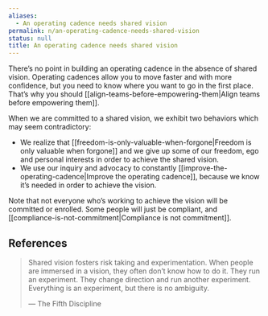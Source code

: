 ```yaml
---
aliases:
  - An operating cadence needs shared vision
permalink: n/an-operating-cadence-needs-shared-vision
status: null
title: An operating cadence needs shared vision
---
```

There’s no point in building an operating cadence in the absence of shared vision. Operating cadences allow you to move faster and with more confidence, but you need to know where you want to go in the first place. That’s why you should [[align-teams-before-empowering-them|Align teams before empowering them]].

When we are committed to a shared vision, we exhibit two behaviors which may seem contradictory:

- We realize that [[freedom-is-only-valuable-when-forgone|Freedom is only valuable when forgone]] and we give up some of our freedom, ego and personal interests in order to achieve the shared vision.
- We use our inquiry and advocacy to constantly [[improve-the-operating-cadence|Improve the operating cadence]], because we know it’s needed in order to achieve the vision.

Note that not everyone who’s working to achieve the vision will be committed or enrolled. Some people will just be compliant, and [[compliance-is-not-commitment|Compliance is not commitment]].

## References

> Shared vision fosters risk taking and experimentation. When people are immersed in a vision, they often don’t know how to do it. They run an experiment. They change direction and run another experiment. Everything is an experiment, but there is no ambiguity.
>
> — The Fifth Discipline
